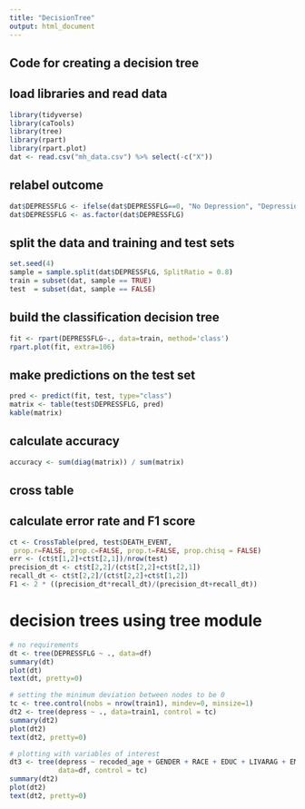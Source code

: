 ---
title: "DecisionTree"
output: html_document
---
## Code for creating a decision tree

## load libraries and read data
```{r}
library(tidyverse)
library(caTools)
library(tree)
library(rpart)
library(rpart.plot)
dat <- read.csv("mh_data.csv") %>% select(-c("X"))
```

## relabel outcome
```{r}
dat$DEPRESSFLG <- ifelse(dat$DEPRESSFLG==0, "No Depression", "Depression")
dat$DEPRESSFLG <- as.factor(dat$DEPRESSFLG)
```

## split the data and training and test sets
```{r}
set.seed(4)
sample = sample.split(dat$DEPRESSFLG, SplitRatio = 0.8)
train = subset(dat, sample == TRUE)
test  = subset(dat, sample == FALSE)
```

## build the classification decision tree
```{r}
fit <- rpart(DEPRESSFLG~., data=train, method='class')
rpart.plot(fit, extra=106)
```

## make predictions on the test set
```{r}
pred <- predict(fit, test, type="class")
matrix <- table(test$DEPRESSFLG, pred)
kable(matrix)
```
## calculate accuracy
```{r}
accuracy <- sum(diag(matrix)) / sum(matrix)
```

## cross table
## calculate error rate and F1 score
```{r}
ct <- CrossTable(pred, test$DEATH_EVENT, 
 prop.r=FALSE, prop.c=FALSE, prop.t=FALSE, prop.chisq = FALSE)
err <- (ct$t[1,2]+ct$t[2,1])/nrow(test)
precision_dt <- ct$t[2,2]/(ct$t[2,2]+ct$t[2,1])
recall_dt <- ct$t[2,2]/(ct$t[2,2]+ct$t[1,2])
F1 <- 2 * ((precision_dt*recall_dt)/(precision_dt+recall_dt))
```



# decision trees using tree module
```{r}
# no requirements
dt <- tree(DEPRESSFLG ~ ., data=df)
summary(dt)
plot(dt)
text(dt, pretty=0)

# setting the minimum deviation between nodes to be 0
tc <- tree.control(nobs = nrow(train1), mindev=0, minsize=1)
dt2 <- tree(depress ~ ., data=train1, control = tc)
summary(dt2)
plot(dt2)
text(dt2, pretty=0)

# plotting with variables of interest
dt3 <- tree(depress ~ recoded_age + GENDER + RACE + EDUC + LIVARAG + EMPLOY, 
            data=df, control = tc)
summary(dt2)
plot(dt2)
text(dt2, pretty=0)
```
